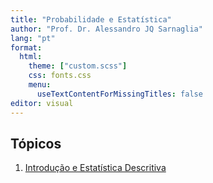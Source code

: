 ```yaml
---
title: "Probabilidade e Estatística"
author: "Prof. Dr. Alessandro JQ Sarnaglia"
lang: "pt"
format:
  html:
    theme: ["custom.scss"]
    css: fonts.css
    menu:
      useTextContentForMissingTitles: false
editor: visual
---
```


## Tópicos

1.  [Introdução e Estatística Descritiva](U1_introducao/intro.html)
